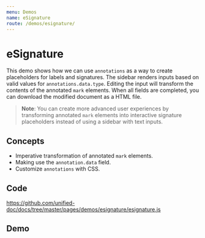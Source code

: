 ```yaml
---
menu: Demos
name: eSignature
route: /demos/esignature/
---
```



# eSignature

This demo shows how we can use `annotations` as a way to create placeholders for labels and signatures.  The sidebar renders inputs based on valid values for `annotations.data.type`.  Editing the input will transform the contents of the annotated `mark` elements.  When all fields are completed, you can download the modified document as a HTML file.

> **Note**: You can create more advanced user experiences by transforming annotated `mark` elements into interactive signature placeholders instead of using a sidebar with text inputs.

## Concepts
- Imperative transformation of annotated `mark` elements.
- Making use the `annotation.data` field.
- Customize `annotations` with CSS.

## Code
https://github.com/unified-doc/docs/tree/master/pages/demos/esignature/esignature.js

## Demo
<ESignature />
